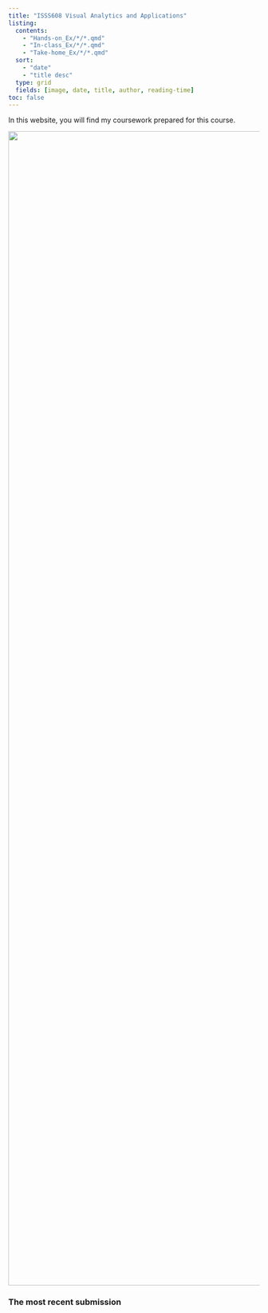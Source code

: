 ```yaml
---
title: "ISSS608 Visual Analytics and Applications"
listing: 
  contents:
    - "Hands-on_Ex/*/*.qmd"
    - "In-class_Ex/*/*.qmd"
    - "Take-home_Ex/*/*.qmd"
  sort:
    - "date"
    - "title desc"
  type: grid
  fields: [image, date, title, author, reading-time]
toc: false
---
```


In this website, you will find my coursework prepared for this course.

![](va.png){fig-align="center" width="2311"}

### The most recent submission
